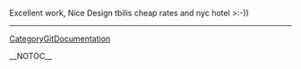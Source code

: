 Excellent work, Nice Design tbilis cheap rates and nyc hotel  >:-))
----
[[CategoryGitDocumentation]]

__NOTOC__